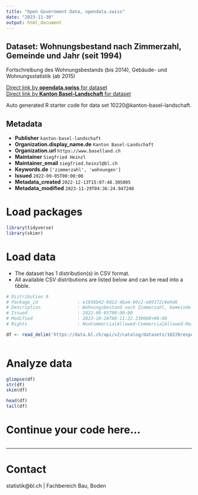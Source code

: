 ```yaml
---
title: "Open Government Data, opendata.swiss"
date: "2023-11-30"
output: html_document
---
```


## Dataset: Wohnungsbestand nach Zimmerzahl, Gemeinde und Jahr (seit 1994)

Fortschreibung des Wohnungsbestands (bis 2014), Gebäude- und Wohnungsstatistik (ab 2015)

[Direct link by **opendata.swiss** for dataset](https://opendata.swiss/de/dataset/wohnungsbestand-nach-zimmerzahl-gemeinde-und-jahr-ab-1994)<br>
[Direct link by **Kanton Basel-Landschaft** for dataset](https://data.bl.ch/explore/dataset/10220/)

Auto generated R starter code for data set 10220@kanton-basel-landschaft.

## Metadata

- **Publisher** `kanton-basel-landschaft`
- **Organization.display_name.de** `Kanton Basel-Landschaft`
- **Organization.url** `https://www.baselland.ch`
- **Maintainer** `Siegfried Heinzl`
- **Maintainer_email** `siegfried.heinzl@bl.ch`
- **Keywords.de** `['zimmerzahl', 'wohnungen']`
- **Issued** `2022-09-05T00:00:00`
- **Metadata_created** `2022-12-13T15:07:48.305805`
- **Metadata_modified** `2023-11-29T04:36:24.947248`


# Load packages

```r

library(tidyverse)
library(skimr)

```

# Load data

-   The dataset has 1 distribution(s) in CSV format.
-   All available CSV distributions are listed below and can be read into a tibble.

```r

# Distribution 0
# Package_id               : e1938b42-0d12-4ba4-90c2-e09172c0e9d6
# Description              : Wohnungsbestand nach Zimmerzahl, Gemeinde und Jahr (seit 1994) (csv)
# Issued                   : 2022-09-05T00:00:00
# Modified                 : 2023-10-26T08:11:22.230000+00:00
# Rights                   : NonCommercialAllowed-CommercialAllowed-ReferenceRequired

df <- read_delim('https://data.bl.ch/api/v2/catalog/datasets/10220/exports/csv')



```

# Analyze data

```r

glimpse(df)
str(df)
skim(df)

head(df)
tail(df)

```

# Continue your code here...

```r

```

------------------------------------------------------------------------

# Contact

statistik@bl.ch | Fachbereich Bau, Boden
